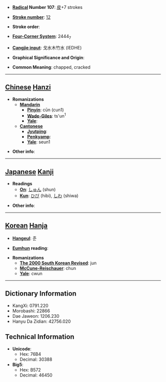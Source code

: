 * '''[[Wiktionary:Chinese radical index| Radical]] Number 107''': [[Wiktionary:Chinese radical index 皮|皮]]+7 strokes

* '''[[Wiktionary:Chinese total strokes index|Stroke number]]''': [[Wiktionary:Chinese total strokes index 12|12]]

* '''Stroke order''': 

* '''[[Wiktionary:Chinese four corner index|Four-Corner System]]''': 2444<sub>7</sub>

* '''[[Wiktionary:Chinese Cangjie index|Cangjie input]]''': 戈水木竹水 (IEDHE)

* '''Graphical Significance and Origin''': 

* '''Common Meaning''': chapped, cracked

----

== [[Chinese]] [[Hanzi]] ==

* '''Romanizations'''
** '''[[Mandarin]]'''
*** '''[[Pinyin]]''': cūn (cun1)
*** '''[[Wade-Giles]]''': ts'un<sup>1</sup>
*** '''[[Yale]]''': 
** '''[[Cantonese]]'''
*** '''[[Jyutping]]''':
*** '''[[Penkyamp]]''': 
*** '''[[Yale]]''': seun1

* '''Other info''': 

----

== [[Japanese]] [[Kanji]] ==

* '''Readings'''
** '''[[On]]''': [[しゅん]] (shun)
** '''[[Kun]]''': [[ひび]] (hibi), [[しわ]] (shiwa)

* '''Other info''':  

----

== [[Korean]] [[Hanja]] ==

* '''[[Hangeul]]''': 준

* '''[[Eumhun]] reading''': 

* '''Romanizations'''
** '''[[The 2000 South Korean Revised Romanization|The 2000 South Korean Revised]]''': jun
** '''[[McCune-Reischauer]]''': chun
** '''[[Yale]]''': cwun

----

== Dictionary Information ==

* KangXi: 0791.220
* Morobashi: 22866
* Dae Jaweon: 1206.230
* Hanyu Da Zidian: 42756.020

== Technical Information ==

* '''Unicode''':
** Hex: 76B4
** Decimal: 30388
* '''Big5''':
** Hex: B572
** Decimal: 46450